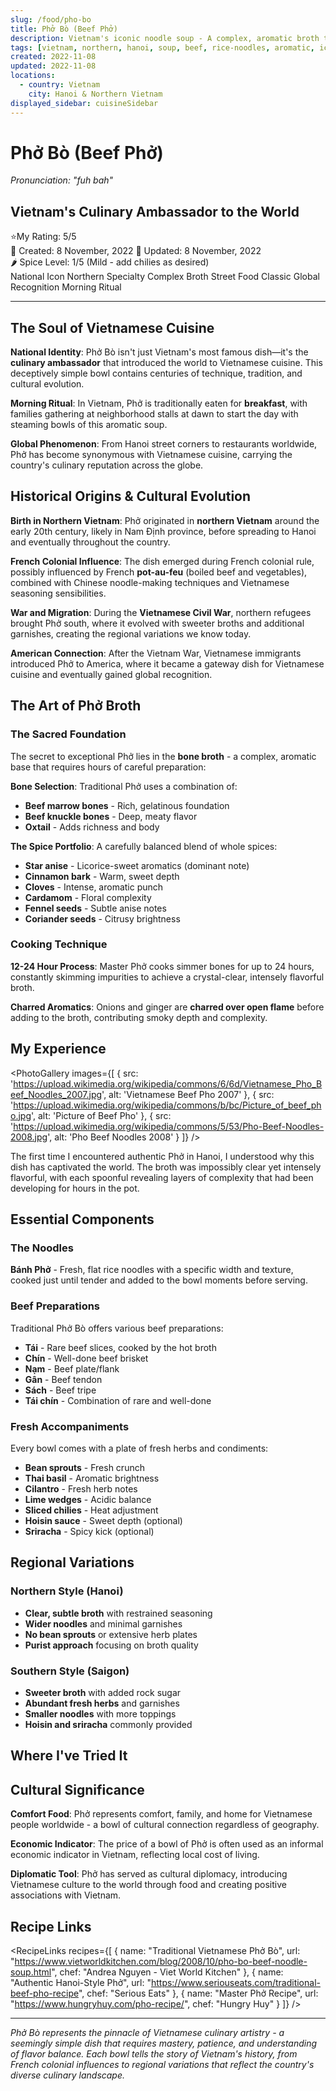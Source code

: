 ```yaml
---
slug: /food/pho-bo
title: Phở Bò (Beef Phở)
description: Vietnam's iconic noodle soup - A complex, aromatic broth that defines Vietnamese cuisine worldwide
tags: [vietnam, northern, hanoi, soup, beef, rice-noodles, aromatic, iconic, traditional, star-anise, bone-broth]
created: 2022-11-08
updated: 2022-11-08
locations:
  - country: Vietnam
    city: Hanoi & Northern Vietnam
displayed_sidebar: cuisineSidebar
---
```



# Phở Bò (Beef Phở)
*Pronunciation: "fuh bah"*

## Vietnam's Culinary Ambassador to the World

<div className="food-rating">
  <span className="star">⭐</span>My Rating: 5/5
</div>

<div className="food-metadata">
  <span className="food-date">📅 Created: 8 November, 2022</span>
  <span className="food-date">🔄 Updated: 8 November, 2022</span>
</div>

<div className="spice-level">
  🌶️ Spice Level: 1/5 (Mild - add chilies as desired)
</div>

<div className="food-tags">
  <span className="food-tag">National Icon</span>
  <span className="food-tag">Northern Specialty</span>
  <span className="food-tag">Complex Broth</span>
  <span className="food-tag">Street Food Classic</span>
  <span className="food-tag">Global Recognition</span>
  <span className="food-tag">Morning Ritual</span>
</div>

---

## The Soul of Vietnamese Cuisine

**National Identity**: Phở Bò isn't just Vietnam's most famous dish—it's the **culinary ambassador** that introduced the world to Vietnamese cuisine. This deceptively simple bowl contains centuries of technique, tradition, and cultural evolution.

**Morning Ritual**: In Vietnam, Phở is traditionally eaten for **breakfast**, with families gathering at neighborhood stalls at dawn to start the day with steaming bowls of this aromatic soup.

**Global Phenomenon**: From Hanoi street corners to restaurants worldwide, Phở has become synonymous with Vietnamese cuisine, carrying the country's culinary reputation across the globe.

## Historical Origins & Cultural Evolution

**Birth in Northern Vietnam**: Phở originated in **northern Vietnam** around the early 20th century, likely in Nam Định province, before spreading to Hanoi and eventually throughout the country.

**French Colonial Influence**: The dish emerged during French colonial rule, possibly influenced by French **pot-au-feu** (boiled beef and vegetables), combined with Chinese noodle-making techniques and Vietnamese seasoning sensibilities.

**War and Migration**: During the **Vietnamese Civil War**, northern refugees brought Phở south, where it evolved with sweeter broths and additional garnishes, creating the regional variations we know today.

**American Connection**: After the Vietnam War, Vietnamese immigrants introduced Phở to America, where it became a gateway dish for Vietnamese cuisine and eventually gained global recognition.

## The Art of Phở Broth

### The Sacred Foundation
The secret to exceptional Phở lies in the **bone broth** - a complex, aromatic base that requires hours of careful preparation:

**Bone Selection**: Traditional Phở uses a combination of:
- **Beef marrow bones** - Rich, gelatinous foundation
- **Beef knuckle bones** - Deep, meaty flavor
- **Oxtail** - Adds richness and body

**The Spice Portfolio**: A carefully balanced blend of whole spices:
- **Star anise** - Licorice-sweet aromatics (dominant note)
- **Cinnamon bark** - Warm, sweet depth
- **Cloves** - Intense, aromatic punch
- **Cardamom** - Floral complexity
- **Fennel seeds** - Subtle anise notes
- **Coriander seeds** - Citrusy brightness

### Cooking Technique
**12-24 Hour Process**: Master Phở cooks simmer bones for up to 24 hours, constantly skimming impurities to achieve a crystal-clear, intensely flavorful broth.

**Charred Aromatics**: Onions and ginger are **charred over open flame** before adding to the broth, contributing smoky depth and complexity.

## My Experience

<PhotoGallery images={[
  { src: 'https://upload.wikimedia.org/wikipedia/commons/6/6d/Vietnamese_Pho_Beef_Noodles_2007.jpg', alt: 'Vietnamese Beef Pho 2007' },
  { src: 'https://upload.wikimedia.org/wikipedia/commons/b/bc/Picture_of_beef_pho.jpg', alt: 'Picture of Beef Pho' },
  { src: 'https://upload.wikimedia.org/wikipedia/commons/5/53/Pho-Beef-Noodles-2008.jpg', alt: 'Pho Beef Noodles 2008' }
]} />

The first time I encountered authentic Phở in Hanoi, I understood why this dish has captivated the world. The broth was impossibly clear yet intensely flavorful, with each spoonful revealing layers of complexity that had been developing for hours in the pot.

## Essential Components

### The Noodles
**Bánh Phở** - Fresh, flat rice noodles with a specific width and texture, cooked just until tender and added to the bowl moments before serving.

### Beef Preparations
Traditional Phở Bò offers various beef preparations:
- **Tái** - Rare beef slices, cooked by the hot broth
- **Chín** - Well-done beef brisket
- **Nạm** - Beef plate/flank
- **Gân** - Beef tendon
- **Sách** - Beef tripe
- **Tái chín** - Combination of rare and well-done

### Fresh Accompaniments
Every bowl comes with a plate of fresh herbs and condiments:
- **Bean sprouts** - Fresh crunch
- **Thai basil** - Aromatic brightness
- **Cilantro** - Fresh herb notes
- **Lime wedges** - Acidic balance
- **Sliced chilies** - Heat adjustment
- **Hoisin sauce** - Sweet depth (optional)
- **Sriracha** - Spicy kick (optional)

## Regional Variations

### Northern Style (Hanoi)
- **Clear, subtle broth** with restrained seasoning
- **Wider noodles** and minimal garnishes
- **No bean sprouts** or extensive herb plates
- **Purist approach** focusing on broth quality

### Southern Style (Saigon)
- **Sweeter broth** with added rock sugar
- **Abundant fresh herbs** and garnishes
- **Smaller noodles** with more toppings
- **Hoisin and sriracha** commonly provided

## Where I've Tried It

<MapEmbed location="Hanoi, Vietnam" description="Experiencing authentic Northern-style Phở in its birthplace" />

## Cultural Significance

**Comfort Food**: Phở represents comfort, family, and home for Vietnamese people worldwide - a bowl of cultural connection regardless of geography.

**Economic Indicator**: The price of a bowl of Phở is often used as an informal economic indicator in Vietnam, reflecting local cost of living.

**Diplomatic Tool**: Phở has served as cultural diplomacy, introducing Vietnamese culture to the world through food and creating positive associations with Vietnam.

## Recipe Links

<RecipeLinks recipes={[
  {
    name: "Traditional Vietnamese Phở Bò",
    url: "https://www.vietworldkitchen.com/blog/2008/10/pho-bo-beef-noodle-soup.html",
    chef: "Andrea Nguyen - Viet World Kitchen"
  },
  {
    name: "Authentic Hanoi-Style Phở",
    url: "https://www.seriouseats.com/traditional-beef-pho-recipe",
    chef: "Serious Eats"
  },
  {
    name: "Master Phở Recipe",
    url: "https://www.hungryhuy.com/pho-recipe/",
    chef: "Hungry Huy"
  }
]} />

---

*Phở Bò represents the pinnacle of Vietnamese culinary artistry - a seemingly simple dish that requires mastery, patience, and understanding of flavor balance. Each bowl tells the story of Vietnam's history, from French colonial influences to regional variations that reflect the country's diverse culinary landscape.*